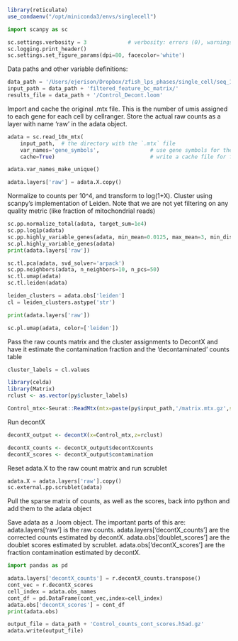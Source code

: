
```r

```


```r
library(reticulate)
use_condaenv("/opt/miniconda3/envs/singlecell")
```

```python
import scanpy as sc

sc.settings.verbosity = 3             # verbosity: errors (0), warnings (1), info (2), hints (3)
sc.logging.print_header()
sc.settings.set_figure_params(dpi=80, facecolor='white')
```
Data paths and other variable definitions:
```python
data_path = '/Users/ejerison/Dropbox/zfish_lps_phases/single_cell/seq_11242021_output/Control/'
input_path = data_path + 'filtered_feature_bc_matrix/'
results_file = data_path + '/Control_Decont.loom'
```
Import and cache the original .mtx file. This is the number of umis assigned to each gene for each cell by cellranger.
Store the actual raw counts as a layer with name 'raw' in the adata object.
```python
adata = sc.read_10x_mtx(
    input_path,  # the directory with the `.mtx` file
    var_names='gene_symbols',                # use gene symbols for the variable names (variables-axis index)
    cache=True)                              # write a cache file for faster subsequent reading

adata.var_names_make_unique()
```


```python
adata.layers['raw'] = adata.X.copy()
```
Normalize to counts per 10^4, and transform to log(1+X). Cluster using scanpy's implementation of Leiden.
Note that we are not yet filtering on any quality metric (like fraction of mitochondrial reads)
```python
sc.pp.normalize_total(adata, target_sum=1e4)
sc.pp.log1p(adata)
sc.pp.highly_variable_genes(adata, min_mean=0.0125, max_mean=3, min_disp=0.5)
sc.pl.highly_variable_genes(adata)
print(adata.layers['raw'])
```
```python
sc.tl.pca(adata, svd_solver='arpack')
sc.pp.neighbors(adata, n_neighbors=10, n_pcs=50)
sc.tl.umap(adata)
sc.tl.leiden(adata)

```
```python
leiden_clusters = adata.obs['leiden']
cl = leiden_clusters.astype('str')
```


```python
print(adata.layers['raw'])
```


```python
sc.pl.umap(adata, color=['leiden'])
```
Pass the raw counts matrix and the cluster assignments to DecontX and have it estimate the contamination fraction and the 'decontaminated' counts table

```python
cluster_labels = cl.values
```
```r
library(celda)
library(Matrix)
rclust <- as.vector(py$cluster_labels)

```
```r
Control_mtx<-Seurat::ReadMtx(mtx=paste(py$input_path,'/matrix.mtx.gz',sep=""),cells=paste(py$input_path,'/barcodes.tsv.gz',sep=""),features=paste(py$input_path,'/features.tsv.gz',sep=""))

```

Run decontX

```r
decontX_output <- decontX(x=Control_mtx,z=rclust)
```
```r
decontX_counts <- decontX_output$decontXcounts
decontX_scores <- decontX_output$contamination
```



Reset adata.X to the raw count matrix and run scrublet
```python
adata.X = adata.layers['raw'].copy()
sc.external.pp.scrublet(adata)
```
Pull the sparse matrix of counts, as well as the scores, back into python and add them to the adata object

Save adata as a .loom object.
The important parts of this are: adata.layers['raw'] is the raw counts. adata.layers['decontX_counts'] are the corrected counts estimated by decontX. adata.obs['doublet_scores'] are the doublet scores estimated by scrublet. adata.obs['decontX_scores'] are the fraction contamination estimated by decontX.

```python
import pandas as pd

adata.layers['decontX_counts'] = r.decontX_counts.transpose()
cont_vec = r.decontX_scores
cell_index = adata.obs_names
cont_df = pd.DataFrame(cont_vec,index=cell_index)
adata.obs['decontX_scores'] = cont_df
print(adata.obs)
```

```python
output_file = data_path + 'Control_counts_cont_scores.h5ad.gz'
adata.write(output_file)
```



